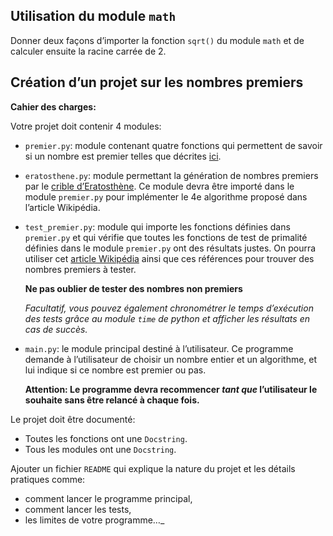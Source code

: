 ## Utilisation du module `math`

Donner deux façons d'importer la fonction `sqrt()` du module `math` et de
   calculer ensuite la racine carrée de 2.

## Création d'un projet sur les nombres premiers

**Cahier des charges:**

Votre projet doit contenir 4 modules:

- `premier.py`: module contenant quatre fonctions qui permettent de savoir si un nombre est premier
  telles que décrites
  [ici](https://fr.wikipedia.org/wiki/Test_de_primalit%C3%A9#M%C3%A9thode_na%C3%AFve). 

- `eratosthene.py`: module permettant la génération de nombres premiers par le [crible
  d'Eratosthène](https://fr.wikipedia.org/wiki/Crible_d%27%C3%89ratosth%C3%A8ne#Pseudo-code). Ce
  module devra être importé dans le module `premier.py` pour implémenter le 4e algorithme proposé
  dans l'article Wikipédia.

- `test_premier.py`: module qui importe les fonctions définies dans `premier.py` et qui vérifie que
  toutes les fonctions de test de primalité définies dans le module `premier.py` ont des résultats
  justes. On pourra utiliser cet [article
  Wikipédia](https://fr.wikipedia.org/wiki/Liste_de_nombres_premiers) ainsi que ces références pour
  trouver des nombres premiers à tester.

  **Ne pas oublier de tester des nombres non premiers**

  _Facultatif, vous pouvez également chronométrer le temps d'exécution des tests grâce au module
  `time` de python et afficher les résultats en cas de succès._

- `main.py`: le module principal destiné à l'utilisateur. Ce programme demande à l'utilisateur de
  choisir un nombre entier et un algorithme, et lui indique si ce nombre est premier ou pas. 

  **Attention: Le programme devra recommencer _tant que_ l'utilisateur le souhaite sans être
  relancé à chaque fois.**

Le projet doit être documenté:

- Toutes les fonctions ont une `Docstring`.
- Tous les modules ont une `Docstring`.


Ajouter un fichier `README` qui explique la nature du projet et les détails pratiques comme:

- comment lancer le programme principal,
- comment lancer les tests,
- les limites de votre programme..._
